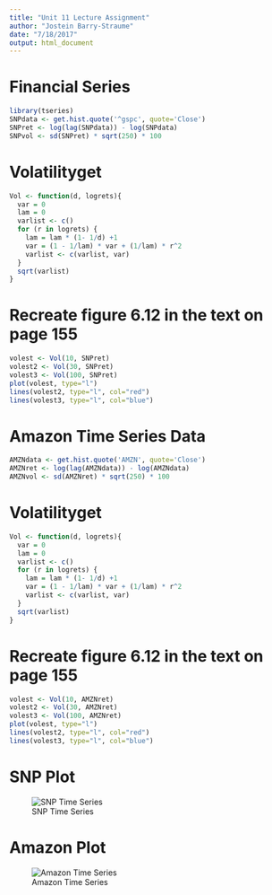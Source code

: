 ```yaml
---
title: "Unit 11 Lecture Assignment"
author: "Jostein Barry-Straume"
date: "7/18/2017"
output: html_document
---
```


# Financial Series
```r
library(tseries)
SNPdata <- get.hist.quote('^gspc', quote='Close')
SNPret <- log(lag(SNPdata)) - log(SNPdata)
SNPvol <- sd(SNPret) * sqrt(250) * 100
```

# Volatilityget
```r
Vol <- function(d, logrets){
  var = 0
  lam = 0
  varlist <- c()
  for (r in logrets) {
    lam = lam * (1- 1/d) +1
    var = (1 - 1/lam) * var + (1/lam) * r^2
    varlist <- c(varlist, var)
  }
  sqrt(varlist)
}
```

# Recreate figure 6.12 in the text on page 155
```r
volest <- Vol(10, SNPret)
volest2 <- Vol(30, SNPret)
volest3 <- Vol(100, SNPret)
plot(volest, type="l")
lines(volest2, type="l", col="red")
lines(volest3, type="l", col="blue")
```

# Amazon Time Series Data
```r
AMZNdata <- get.hist.quote('AMZN', quote='Close')
AMZNret <- log(lag(AMZNdata)) - log(AMZNdata)
AMZNvol <- sd(AMZNret) * sqrt(250) * 100
```

# Volatilityget
```r
Vol <- function(d, logrets){
  var = 0
  lam = 0
  varlist <- c()
  for (r in logrets) {
    lam = lam * (1- 1/d) +1
    var = (1 - 1/lam) * var + (1/lam) * r^2
    varlist <- c(varlist, var)
  }
  sqrt(varlist)
}
```

# Recreate figure 6.12 in the text on page 155
```r
volest <- Vol(10, AMZNret)
volest2 <- Vol(30, AMZNret)
volest3 <- Vol(100, AMZNret)
plot(volest, type="l")
lines(volest2, type="l", col="red")
lines(volest3, type="l", col="blue")
```

# SNP Plot
![SNP Time Series](/analysis/GSPC_time_series.png)

# Amazon Plot
![Amazon Time Series](/analysis/AMZN_time_series.png)